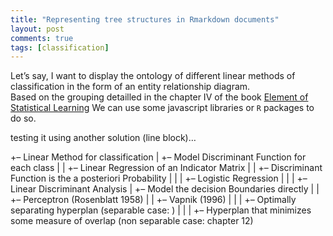 ```yaml
---
title: "Representing tree structures in Rmarkdown documents"
layout: post
comments: true
tags: [classification]
---
```



Let's say, I want to display the ontology of different linear methods of classification in the form of an entity relationship diagram.  
Based on the grouping detailled in the chapter IV of the book [Element of Statistical Learning](http://statweb.stanford.edu/~tibs/ElemStatLearn/)
We can use some javascript libraries or `R` packages to do so. 


testing it using another solution (line block)...

+-- Linear Method for classification
| +-- Model Discriminant Function for each class
| | +-- Linear Regression of an Indicator Matrix
| | +-- Discriminant Function is the a posteriori Probability
| | | +-- Logistic Regression
| | | +-- Linear Discriminant Analysis
| +-- Model the decision Boundaries directly
| | +-- Perceptron (Rosenblatt 1958)
| | +-- Vapnik (1996)
| | | +-- Optimally separating hyperplan (separable case: )
| | | +-- Hyperplan that minimizes some measure of overlap (non separable case: chapter 12)
